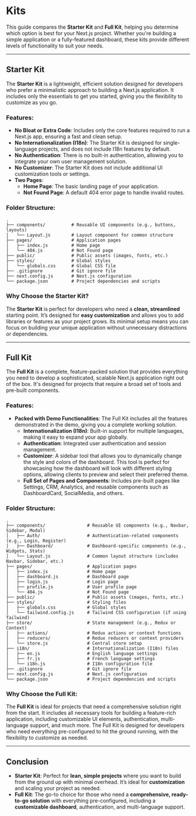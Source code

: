 # Kits

This guide compares the **Starter Kit** and **Full Kit**, helping you determine which option is best for your Next.js project. Whether you're building a simple application or a fully-featured dashboard, these kits provide different levels of functionality to suit your needs.

---

## Starter Kit

The **Starter Kit** is a lightweight, efficient solution designed for developers who prefer a minimalistic approach to building a Next.js application. It includes only the essentials to get you started, giving you the flexibility to customize as you go.

### Features:

- **No Bloat or Extra Code**: Includes only the core features required to run a Next.js app, ensuring a fast and clean setup.
- **No Internationalization (I18n)**: The Starter Kit is designed for single-language projects, and does not include I18n features by default.
- **No Authentication**: There is no built-in authentication, allowing you to integrate your own user management solution.
- **No Customizer**: The Starter Kit does not include additional UI customization tools or settings.
- **Two Pages**:
  - **Home Page**: The basic landing page of your application.
  - **Not Found Page**: A default 404 error page to handle invalid routes.

### Folder Structure:

```plaintext
.
├── components/          # Reusable UI components (e.g., buttons, layouts)
│   └── Layout.js        # Layout component for common structure
├── pages/               # Application pages
│   ├── index.js         # Home page
│   └── 404.js           # Not Found page
├── public/              # Public assets (images, fonts, etc.)
├── styles/              # Global styles
│   └── globals.css      # Global CSS file
├── .gitignore           # Git ignore file
├── next.config.js       # Next.js configuration
└── package.json         # Project dependencies and scripts
```

### Why Choose the Starter Kit?

The **Starter Kit** is perfect for developers who need a **clean, streamlined** starting point. It’s designed for **easy customization** and allows you to add libraries or features as your project grows. Its minimal setup means you can focus on building your unique application without unnecessary distractions or dependencies.

---

## **Full Kit**

The **Full Kit** is a complete, feature-packed solution that provides everything you need to develop a sophisticated, scalable Next.js application right out of the box. It's designed for projects that require a broad set of tools and pre-built components.

### Features:

- **Packed with Demo Functionalities**: The Full Kit includes all the features demonstrated in the demo, giving you a complete working solution.
  - **Internationalization (I18n)**: Built-in support for multiple languages, making it easy to expand your app globally.
  - **Authentication**: Integrated user authentication and session management.
  - **Customizer**: A sidebar tool that allows you to dynamically change the style and colors of the dashboard. This tool is perfect for showcasing how the dashboard will look with different styling options, allowing clients to preview and select their preferred theme.
  - **Full Set of Pages and Components**: Includes pre-built pages like Settings, CRM, Analytics, and reusable components such as DashboardCard, SocialMedia, and others.

### Folder Structure:

```plaintext
.
├── components/                # Reusable UI components (e.g., Navbar, Sidebar, Modal)
│   ├── Auth/                  # Authentication-related components (e.g., Login, Register)
│   ├── Dashboard/             # Dashboard-specific components (e.g., Widgets, Stats)
│   └── Layout.js              # Common layout structure (includes Navbar, Sidebar, etc.)
├── pages/                     # Application pages
│   ├── index.js               # Home page
│   ├── dashboard.js           # Dashboard page
│   ├── login.js               # Login page
│   ├── profile.js             # User profile page
│   └── 404.js                 # Not Found page
├── public/                    # Public assets (images, fonts, etc.)
├── styles/                    # Styling files
│   ├── globals.css            # Global styles
│   └── tailwind.config.js     # Tailwind CSS configuration (if using Tailwind)
├── store/                     # State management (e.g., Redux or Context)
│   ├── actions/               # Redux actions or context functions
│   ├── reducers/              # Redux reducers or context providers
│   └── store.js               # Central store setup
├── i18n/                      # Internationalization (I18n) files
│   ├── en.js                  # English language settings
│   ├── fr.js                  # French language settings
│   └── i18n.js                # I18n configuration file
├── .gitignore                 # Git ignore file
├── next.config.js             # Next.js configuration
└── package.json               # Project dependencies and scripts
```

### Why Choose the Full Kit:

The **Full Kit** is ideal for projects that need a comprehensive solution right from the start. It includes all necessary tools for building a feature-rich application, including customizable UI elements, authentication, multi-language support, and much more. The Full Kit is designed for developers who need everything pre-configured to hit the ground running, with the flexibility to customize as needed.

---

## Conclusion

- **Starter Kit**: Perfect for **lean, simple projects** where you want to build from the ground up with minimal overhead. It’s ideal for **customization** and scaling your project as needed.
- **Full Kit**: The go-to choice for those who need a **comprehensive, ready-to-go solution** with everything pre-configured, including a **customizable dashboard**, authentication, and multi-language support.
